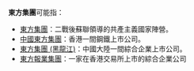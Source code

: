 '''東方集團'''可能指：

*[[東方集團|東方集團]]：二戰後蘇聯領導的共產主義國家陣營。
*[[中國東方集團|中國東方集團]]：香港一間鋼鐵上市公司。
*[[東方集團_(黑龍江)|東方集團 (黑龍江)]]：中國大陸一間綜合企業上市公司。
*[[東方報業集團|東方報業集團]]：一家在香港交易所上市的綜合企業公司

{{Disambig|cat=四字组织机构消歧义}}